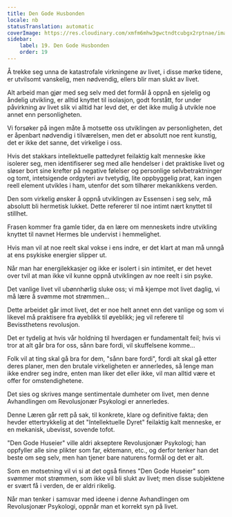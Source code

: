 ```yaml
---
title: Den Gode Husbonden
locale: nb
statusTranslation: automatic
coverImage: https://res.cloudinary.com/xmfm6mhw3gwctndtcubgx2rptnae/image/upload/v1740468922/small_cover_tratado_de_psicologia_revolucionaria_a4c0dca4e0.webp
sidebar:
    label: 19. Den Gode Husbonden
    order: 19
---
```

Å trekke seg unna de katastrofale virkningene av livet, i disse mørke tidene, er utvilsomt vanskelig, men nødvendig, ellers blir man slukt av livet.

Alt arbeid man gjør med seg selv med det formål å oppnå en sjelelig og åndelig utvikling, er alltid knyttet til isolasjon, godt forstått, for under påvirkning av livet slik vi alltid har levd det, er det ikke mulig å utvikle noe annet enn personligheten.

Vi forsøker på ingen måte å motsette oss utviklingen av personligheten, det er åpenbart nødvendig i tilværelsen, men det er absolutt noe rent kunstig, det er ikke det sanne, det virkelige i oss.

Hvis det stakkars intellektuelle pattedyret feilaktig kalt menneske ikke isolerer seg, men identifiserer seg med alle hendelser i det praktiske livet og sløser bort sine krefter på negative følelser og personlige selvbetraktninger og tomt, intetsigende ordgyteri av tvetydig, lite oppbyggelig prat, kan ingen reell element utvikles i ham, utenfor det som tilhører mekanikkens verden.

Den som virkelig ønsker å oppnå utviklingen av Essensen i seg selv, må absolutt bli hermetisk lukket. Dette refererer til noe intimt nært knyttet til stillhet.

Frasen kommer fra gamle tider, da en lære om menneskets indre utvikling knyttet til navnet Hermes ble undervist i hemmelighet.

Hvis man vil at noe reelt skal vokse i ens indre, er det klart at man må unngå at ens psykiske energier slipper ut.

Når man har energilekkasjer og ikke er isolert i sin intimitet, er det hevet over tvil at man ikke vil kunne oppnå utviklingen av noe reelt i sin psyke.

Det vanlige livet vil ubønnhørlig sluke oss; vi må kjempe mot livet daglig, vi må lære å svømme mot strømmen...

Dette arbeidet går imot livet, det er noe helt annet enn det vanlige og som vi likevel må praktisere fra øyeblikk til øyeblikk; jeg vil referere til Bevissthetens revolusjon.

Det er tydelig at hvis vår holdning til hverdagen er fundamentalt feil; hvis vi tror at alt går bra for oss, sånn bare fordi, vil skuffelsene komme...

Folk vil at ting skal gå bra for dem, "sånn bare fordi", fordi alt skal gå etter deres planer, men den brutale virkeligheten er annerledes, så lenge man ikke endrer seg indre, enten man liker det eller ikke, vil man alltid være et offer for omstendighetene.

Det sies og skrives mange sentimentale dumheter om livet, men denne Avhandlingen om Revolusjonær Psykologi er annerledes.

Denne Læren går rett på sak, til konkrete, klare og definitive fakta; den hevder ettertrykkelig at det "Intellektuelle Dyret" feilaktig kalt menneske, er en mekanisk, ubevisst, sovende tofot.

"Den Gode Huseier" ville aldri akseptere Revolusjonær Psykologi; han oppfyller alle sine plikter som far, ektemann, etc., og derfor tenker han det beste om seg selv, men han tjener bare naturens formål og det er alt.

Som en motsetning vil vi si at det også finnes "Den Gode Huseier" som svømmer mot strømmen, som ikke vil bli slukt av livet; men disse subjektene er svært få i verden, de er aldri rikelig.

Når man tenker i samsvar med ideene i denne Avhandlingen om Revolusjonær Psykologi, oppnår man et korrekt syn på livet.

